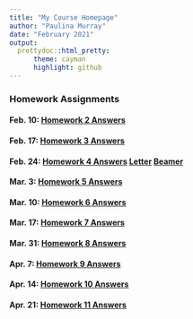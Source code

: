 ```yaml
---
title: "My Course Homepage"
author: "Paulina Murray"
date: "February 2021"
output: 
  prettydoc::html_pretty:
      theme: cayman
      highlight: github
---
```


### Homework Assignments


#### Feb. 10: [Homework 2 Answers](Homework_02.html)

#### Feb. 17: [Homework 3 Answers](Homework_03.html)

#### Feb. 24: [Homework 4 Answers](Homework_4.html) [Letter](01_UVM_Letter_template.pdf) [Beamer](Homework_4_Beamer.pdf)

#### Mar. 3: [Homework 5 Answers](Homework_05.html)

#### Mar. 10: [Homework 6 Answers](Homework_06.html)

#### Mar. 17: [Homework 7 Answers](Homework_07.html)

#### Mar. 31: [Homework 8 Answers](Homework_08.html)

#### Apr. 7: [Homework 9 Answers](Homework_09.html)

#### Apr. 14: [Homework 10 Answers](Homework_10.html)

#### Apr. 21: [Homework 11 Answers](Homework_11.html)

